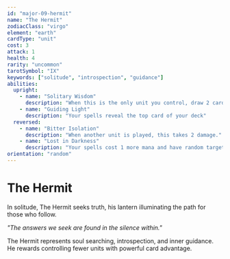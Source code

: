 ```yaml
---
id: "major-09-hermit"
name: "The Hermit"
zodiacClass: "virgo"
element: "earth"
cardType: "unit"
cost: 3
attack: 1
health: 4
rarity: "uncommon"
tarotSymbol: "IX"
keywords: ["solitude", "introspection", "guidance"]
abilities:
  upright:
    - name: "Solitary Wisdom"
      description: "When this is the only unit you control, draw 2 cards at the end of your turn"
    - name: "Guiding Light"
      description: "Your spells reveal the top card of your deck"
  reversed:
    - name: "Bitter Isolation"
      description: "When another unit is played, this takes 2 damage."
    - name: "Lost in Darkness"
      description: "Your spells cost 1 more mana and have random targets."
orientation: "random"
---
```


# The Hermit

In solitude, The Hermit seeks truth, his lantern illuminating the path for those who follow.

*"The answers we seek are found in the silence within."*

The Hermit represents soul searching, introspection, and inner guidance. He rewards controlling fewer units with powerful card advantage.